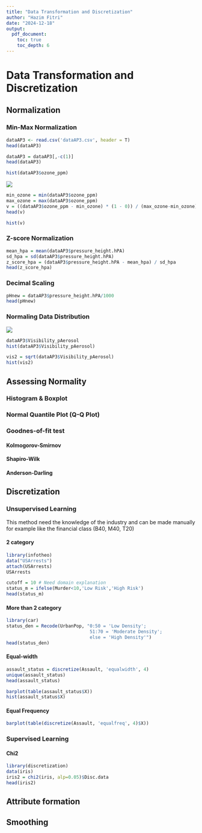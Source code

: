 ```yaml
---
title: "Data Transformation and Discretization"
author: "Hazim Fitri"
date: "2024-12-18"
output:
  pdf_document:
    toc: true
    toc_depth: 6
---
```


# Data Transformation and Discretization

## Normalization

### Min-Max Normalization

```r
dataAP3 <- read.csv('dataAP3.csv', header = T)
head(dataAP3)
```

```r
dataAP3 = dataAP3[,-c(1)]
head(dataAP3)
```

```r
hist(dataAP3$ozone_ppm)
```

![](images/clipboard-1994882794.png)

```r
min_ozone = min(dataAP3$ozone_ppm)
max_ozone = max(dataAP3$ozone_ppm)
v = ((dataAP3$ozone_ppm - min_ozone) * (1 - 0)) / (max_ozone-min_ozone)
head(v)
```

```r
hist(v)
```

### Z-score Normalization

```r
mean_hpa = mean(dataAP3$pressure_height.hPA)
sd_hpa = sd(dataAP3$pressure_height.hPA)
z_score_hpa = (dataAP3$pressure_height.hPA - mean_hpa) / sd_hpa
head(z_score_hpa)
```

### Decimal Scaling

```r
pHnew = dataAP3$pressure_height.hPA/1000
head(pHnew)
```

### Normaling Data Distribution

![](images/clipboard-1257089873.png)

```r
dataAP3$Visibility_pAerosol
hist(dataAP3$Visibility_pAerosol)
```

```r
vis2 = sqrt(dataAP3$Visibility_pAerosol)
hist(vis2)
```

## Assessing Normality

### Histogram & Boxplot

### Normal Quantile Plot (Q-Q Plot)

### Goodnes-of-fit test

#### Kolmogorov-Smirnov

#### Shapiro-Wilk

#### Anderson-Darling

## Discretization

### Unsupervised Learning

This method need the knowledge of the industry and can be made manually for example like the financial class (B40, M40, T20)

#### 2 category

```r
library(infotheo)
data("USArrests")
attach(USArrests)
USArrests
```

```r
cutoff = 10 # Need domain explanation
status_m = ifelse(Murder<10,'Low Risk','High Risk')
head(status_m)
```

#### More than 2 category

```r
library(car)
status_den = Recode(UrbanPop, "0:50 = 'Low Density';
                               51:70 = 'Moderate Density';
                               else = 'High Density'")
head(status_den)
```

#### Equal-width

```r
assault_status = discretize(Assault, 'equalwidth', 4)
unique(assault_status)
head(assault_status)
```

```r
barplot(table(assault_status$X))
hist(assault_status$X)
```

#### Equal Frequency

```r
barplot(table(discretize(Assault, 'equalfreq', 4)$X))
```

### Supervised Learning

#### Chi2

```r
library(discretization)
data(iris)
iris2 = chi2(iris, alp=0.05)$Disc.data
head(iris2)
```

## Attribute formation

## Smoothing
